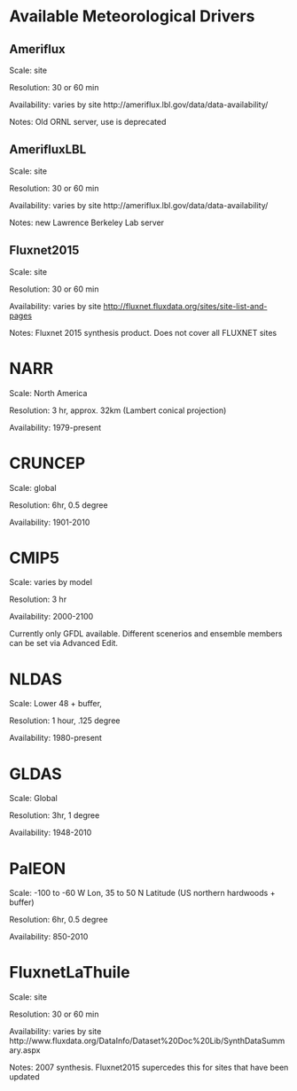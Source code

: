 # Available Meteorological Drivers

## Ameriflux

Scale: site

Resolution: 30 or 60 min

Availability: varies by site http:\/\/ameriflux.lbl.gov\/data\/data-availability\/

Notes: Old ORNL server, use is deprecated

## AmerifluxLBL

Scale: site

Resolution: 30 or 60 min

Availability: varies by site http:\/\/ameriflux.lbl.gov\/data\/data-availability\/

Notes: new Lawrence Berkeley Lab server

## Fluxnet2015

Scale: site

Resolution: 30 or 60 min

Availability: varies by site [http:\/\/fluxnet.fluxdata.org\/sites\/site-list-and-pages](http://fluxnet.fluxdata.org/sites/site-list-and-pages/)

Notes: Fluxnet 2015 synthesis product. Does not cover all FLUXNET sites

# NARR

Scale: North America

Resolution: 3 hr, approx. 32km \(Lambert conical projection\)

Availability: 1979-present

# CRUNCEP

Scale: global

Resolution: 6hr, 0.5 degree

Availability: 1901-2010

# CMIP5

Scale: varies by model

Resolution: 3 hr

Availability: 2000-2100

Currently only GFDL available. Different scenerios and ensemble members can be set via Advanced Edit.

# NLDAS

Scale: Lower 48 + buffer,

Resolution: 1 hour, .125 degree

Availability: 1980-present

# GLDAS

Scale: Global

Resolution: 3hr, 1 degree

Availability: 1948-2010

# PalEON

Scale: -100 to -60 W Lon, 35 to 50 N Latitude \(US northern hardwoods + buffer\)

Resolution: 6hr, 0.5 degree

Availability: 850-2010

# FluxnetLaThuile

Scale: site

Resolution: 30 or 60 min

Availability: varies by site  http:\/\/www.fluxdata.org\/DataInfo\/Dataset%20Doc%20Lib\/SynthDataSummary.aspx

Notes: 2007 synthesis. Fluxnet2015 supercedes this for sites that have been updated



